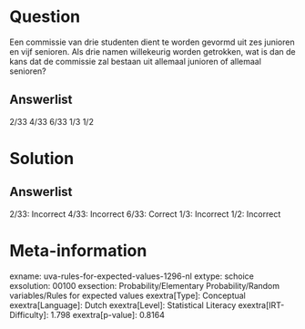 Question
========

Een commissie van drie studenten dient te worden gevormd uit zes
junioren en vijf senioren. Als drie namen willekeurig worden getrokken,
wat is dan de kans dat de commissie zal bestaan ​​uit allemaal junioren of
allemaal senioren?

Answerlist
----------

2/33
4/33
6/33
1/3
1/2

Solution
========

Answerlist
----------

2/33: Incorrect
4/33: Incorrect
6/33: Correct
1/3: Incorrect
1/2: Incorrect

Meta-information
================
exname: uva-rules-for-expected-values-1296-nl
extype: schoice
exsolution: 00100
exsection: Probability/Elementary Probability/Random variables/Rules for expected values
exextra[Type]: Conceptual
exextra[Language]: Dutch
exextra[Level]: Statistical Literacy
exextra[IRT-Difficulty]: 1.798
exextra[p-value]: 0.8164
